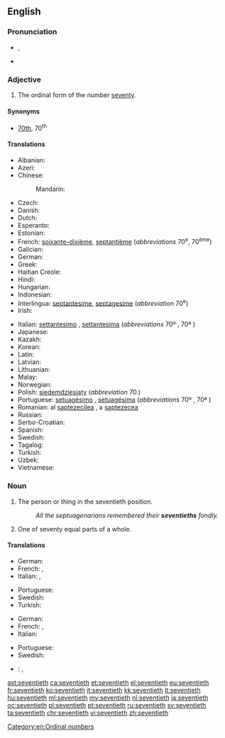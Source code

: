==English==

===Pronunciation===
* {{IPA|/ˈsɛvntiəθ/}}, {{X-SAMPA|/"sEvnti@T/}}
* {{hyphenation|sev|en|ti|eth}}

===Adjective===
{{en-adj|-}}

# The ordinal form of the number [[seventy]].

====Synonyms====
* [[70th]], 70<sup>th</sup>

====Translations====
{{trans-top|ordinal form of the number seventy (70)}}
* Albanian: {{t-|sq|shtatëdhjetë}}
* Azeri: {{t-|az|yetmişinci}}
* Chinese:
*: Mandarin: {{t|cmn|第七十|tr=dì qīshí|sc=Hani}}
* Czech: {{t+|cs|sedmdesátý}}
* Danish: {{t-|da|halvfjerdsindstyvende}}
* Dutch: {{t+|nl|zeventigste}}
* Esperanto: {{t-|eo|sepdek}}
* Estonian: {{t-|et|seitsmekümnes|sc=Cyrl}}
* French: {{qualifier|France|Quebec}} [[soixante-dixième]], {{qualifier|Belgium|Congo-Kinshasa|Switzerland}} [[septantième]] (''abbreviations'' 70<sup>e</sup>, 70<sup>ème</sup>)<!--Belgium, Switzerland, Congo-Kinshasa verified by Paul G on 2006-05-23-->
* Galician: {{t-|gl|septuagésimo}}
* German: {{t+|de|siebzigste}}
* Greek: {{t+|el|εβδομηκοστός|tr=evdomikostos}}
* Haitian Creole: {{tø|ht|swasant}}
* Hindi: {{t-|hi|सत्तरवाँ|tr=sattaravām̐|sc=Deva}}
* Hungarian: {{t+|hu|hetvenedik}}
* Indonesian: {{t-|id|ketujuhpuluh}}
* Interlingua: [[septantesime]], [[septagesime]] (''abbreviation'' 70<sup>e</sup>)
* Irish: {{t+|ga|seachtó}}
{{trans-mid}}
* Italian: [[settantesimo]] {{m}}, [[settantesima]] {{f}} (''abbreviations'' 70º<!--note: this a superscript "o", not a degree symbol--> {{m}}, 70ª {{f}})
* Japanese: {{t-|ja|第七十|tr=dai nana jū|sc=Jpan}}
* Kazakh: {{t|kk|жетпісінші|tr=jetpisinşi|sc=Cyrl}}
* Korean: {{t+|ko|일흔째|tr=ilheunjjae |sc=Hang}}
* Latin: {{t-|la|septuagesimus}}
* Latvian: {{t+|lv|septiņdesmitais}}
* Lithuanian: {{t+|lt|septyniasdešimtas}}
* Malay: {{t-|ms|ketujuh puluh}}
* Norwegian: {{t-|no|syttinde}}
* Polish: [[siedemdziesiąty]] (''abbreviation'' 70.)
* Portuguese: [[setuagésimo]] {{m}}, [[setuagésima]] {{f}} (''abbreviations'' 70º<!--note: this a superscript "o", not a degree symbol--> {{m}}, 70ª {{f}})
* Romanian: al [[șaptezecilea]] {{m}}, a [[șaptezecea]] {{f}}
* Russian: {{t+|ru|семидесятый|tr=semidesyatyĭ|sc=Cyrl}}
* Serbo-Croatian: {{t-|sh|sedamdeseti|sc=Cyrl}}
* Spanish: {{t+|es|septuagésimo}}
* Swedish: {{t+|sv|sjuttionde}}
* Tagalog: {{t-|tl|pampitumpu}}
* Turkish: {{t+|tr|yetmişinci}}
* Uzbek: {{t-|uz|yetmishinchi}}
* Vietnamese: {{t-|vi|thứ bảy mươi}}
{{trans-bottom}}

===Noun===
{{en-noun}}

# The person or thing in the seventieth position.
#: ''All the septuagenarians remembered their '''seventieths''' fondly.''
# One of seventy equal parts of a whole.

====Translations====
{{trans-top|the person or thing in the seventieth position}}
* German: {{t-|de|Siebzigste}}
* French: {{qualifier|France, Quebec}} {{t|fr|soixante-dixième}}, {{qualifier|Belgium, Congo-Kinshasa, Switzerland}} {{t|fr|septantième}}<!--Belgium, Switzerland, Congo-Kinshasa verified by Paul G on 2006-05-23-->
* Italian: {{t-|it|settantesimo|m}}, {{t-|it|settantesima|f}}
{{trans-mid}}
* Portuguese: {{t+|pt|setuagésimo|m}}
* Swedish: {{t+|sv|sjuttionde|c}}
* Turkish: {{t+|tr|yetmişinci}}
{{trans-bottom}}

{{trans-top|one of seventy equal parts of a whole}}
* German: {{t-|de|Siebzigstel|n}}
* French: {{qualifier|France|Quebec}} {{t|fr|soixante-dixième}}, {{qualifier|Belgium|Congo-Kinshasa|Switzerland}} {{t|fr|septantième}} <!--Belgium, Switzerland, Congo-Kinshasa verified by Paul G on 2006-05-23-->
* Italian: {{t-|it|settantesimo|m}}
{{trans-mid}}
* Portuguese: {{t+|pt|setuagésimo|m}}
* Swedish: {{t-|sv|sjuttiondel|c}}
{{trans-bottom}}

{{checktrans}}
* {{ttbc|ia}}: {{t|ia|septantesimo}}, {{t|ia|septagesimo}}

[[Category:en:Ordinal numbers]]

[[ast:seventieth]]
[[ca:seventieth]]
[[et:seventieth]]
[[el:seventieth]]
[[eu:seventieth]]
[[fr:seventieth]]
[[ko:seventieth]]
[[it:seventieth]]
[[kk:seventieth]]
[[lt:seventieth]]
[[hu:seventieth]]
[[ml:seventieth]]
[[my:seventieth]]
[[nl:seventieth]]
[[ja:seventieth]]
[[oc:seventieth]]
[[pl:seventieth]]
[[pt:seventieth]]
[[ru:seventieth]]
[[sv:seventieth]]
[[ta:seventieth]]
[[chr:seventieth]]
[[vi:seventieth]]
[[zh:seventieth]]